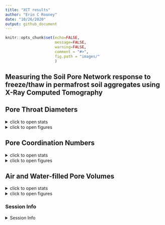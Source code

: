 ```yaml
---
title: "XCT results"
author: "Erin C Rooney"
date: "10/26/2020"
output: github_document
---
```


```r
knitr::opts_chunk$set(echo=FALSE,
                      message=FALSE,
                      warning=FALSE,
                      comment = "#>", 
                      fig.path = "images/"
                      )

```

## Measuring the Soil Pore Network response to freeze/thaw in permafrost soil aggregates using X-Ray Computed Tomography


## Pore Throat Diameters

<details>
  <summary>click to open stats</summary>

### Statistics
```r
breadthdata_csv = read.csv("processed/ftc_porethroatdist_july312020_2.csv") 
levels(as.factor(breadthdata_csv$trmt)) 
library(agricolae)
library(tidyverse)
library(PairedData)
library(ggpubr)
library(ggthemes)

```


```r
breadthdata_csv = 
  breadthdata_csv %>% 
  mutate(trmt = recode(trmt, "before " = "before"))
tool = breadthdata_csv %>% 
  filter(site=="tool")
before <- subset(tool, trmt == "before", breadth_dist, drop = TRUE)
after <- subset(tool, trmt == "after", breadth_dist, drop = TRUE)
pd <- paired(before, after)
d <- with(tool,
          breadth_dist[trmt == "before"] - breadth_dist[trmt == "after"])
shapiro.test(d)
res <- wilcox.test(breadth_dist ~ trmt, data = tool, paired = TRUE,
                   alternative = "less")
res
res$p.value

```

</details>

<details>
  <summary>click to open figures</summary>
  
### Figures
```r
library(PNWColors)
theme_er <- function() {  # this for all the elements common across plots
  theme_clean() %+replace%
    theme(legend.position = "top",
          legend.key=element_blank(),
          legend.title = element_blank(),
          legend.text = element_text(size = 12),
          legend.key.size = unit(1.5, 'lines'),
          panel.border = element_rect(color="white",size=0, fill = NA),
          plot.title = element_text(hjust = 0.5, size = 14),
          plot.subtitle = element_text(hjust = 0.5, size = 12, lineheight = 1.5),
          axis.text = element_text(size = 12, color = "black"),
          axis.title = element_text(size = 12, face = "bold", color = "black"),
          
          # formatting for facets
          panel.background = element_blank(),
          strip.background = element_rect(colour="white", fill="white"), #facet formatting
          panel.spacing.x = unit(1.5, "lines"), #facet spacing for x axis
          panel.spacing.y = unit(1.5, "lines"), #facet spacing for x axis
          strip.text.x = element_text(size=12, face="bold"), #facet labels
          strip.text.y = element_text(size=12, face="bold", angle = 270) #facet labels
    )
}
theme_er2 <- function() {  # this for all the elements common across plots
  theme_bw() %+replace%
    theme(legend.position = "top",
          legend.key=element_blank(),
          legend.title = element_blank(),
          legend.text = element_text(size = 12),
          legend.key.size = unit(1.5, 'lines'),
          panel.border = element_rect(color="black",size=2, fill = NA),
          
          plot.title = element_text(hjust = 0.5, size = 14),
          plot.subtitle = element_text(hjust = 0.5, size = 12, lineheight = 1.5),
          axis.text = element_text(size = 14, color = "black"),
          axis.title = element_text(size = 14, face = "bold", color = "black"),
          
          # formatting for facets
          panel.background = element_blank(),
          strip.background = element_rect(colour="white", fill="white"), #facet formatting
          panel.spacing.x = unit(1.5, "lines"), #facet spacing for x axis
          panel.spacing.y = unit(1.5, "lines"), #facet spacing for x axis
          strip.text.x = element_text(size=12, face="bold"), #facet labels
          strip.text.y = element_text(size=12, face="bold", angle = 270) #facet labels
    )
}

levels(as.factor(breadthdata_csv$sample))
str(breadthdata_csv)

breadthdata_csv = 
  breadthdata_csv %>% 
  mutate(sample = recode(sample, "40_50_16" = "Aggregate-1"))

breadthdata_csv = 
  breadthdata_csv %>% 
  mutate(sample = recode(sample, "40_50_28" = "Aggregate-2"))

breadthdata_csv = 
  breadthdata_csv %>% 
  mutate(sample = recode(sample, "28_38_12" = "Aggregate-3"))

breadthdata_csv = 
  breadthdata_csv %>% 
  mutate(sample = recode(sample, "28_38_28" = "Aggregate-4"))

breadthdata_csv = 
  breadthdata_csv %>% 
  mutate(sample = recode(sample, "41_50_16" = "Aggregate-5"))

breadthdata_csv = 
  breadthdata_csv %>% 
  mutate(sample = recode(sample, "41_50_28" = "Aggregate-6"))
         
 
breadthdata_csv = 
  breadthdata_csv %>% 
  mutate(trmt = factor(trmt, levels = c("before", "after")))

tool = breadthdata_csv %>% 
  filter(site=="tool")

g = ggplot(tool, aes(x = breadth_um, y=breadth_dist, color = trmt))+
  geom_line(size = 1)+
  #geom_density(adjust=0.5)+
  
  labs (title = "Pore Throat Diameter Distribution",
        #subtitle = "After Freeze/Thaw",
        #caption = "Permafrost Soil Aggregate from Toolik, Alaska",
        #tag = "Figure 6",
        x = expression (bold ("Pore Throat Diameter, um")),
        y = expression (bold ("Distribution, %"))) 


g + theme_er() + 
  scale_color_manual(values = c("#b0986c", "#72e1e1"))+
  #scale_color_manual(values = pnw_palette("Anemone", 2, type = "discrete")) +
  #guides(fill = guide_legend(reverse = TRUE, title = NULL)) +
  facet_wrap(sample~.)

g + theme_er2() + 
  #scale_color_manual(values = c("#b0986c", "#72e1e1"))+
  scale_color_manual(values = pnw_palette("Bay", 2, type = "discrete")) +
  #guides(fill = guide_legend(reverse = TRUE, title = NULL)) +
  facet_wrap(sample~.)

g + theme_er2() + 
  #scale_color_manual(values = c("#b0986c", "#72e1e1"))+
  scale_color_manual(values = pnw_palette("Starfish", 2, type = "discrete")) +
  #guides(fill = guide_legend(reverse = TRUE, title = NULL)) +
  facet_wrap(sample~.)
```


</details>

## Pore Coordination Numbers

<details>
  <summary>click to open stats</summary>

### Statistics
```r
coornum_dat2 = read.csv("processed/porecoor_fixed.csv")
levels(as.factor(coornum_dat2$pore_coor))
coornum_dat2 = 
  coornum_dat2 %>% 
mutate(pore_coor = factor(pore_coor, levels = c("1", "2", "3", "4", "5", "6", "7", "8", "9", "10", "11", "12", "13", "14", "15", "16")))
levels(as.factor(coornum_dat2$trmt))
tool = coornum_dat2[coornum_dat2$site=="tool",]
#Shapiro-Wilk normality test----------------------------
before <- subset(tool, trmt == "before", freq, drop = TRUE)
after <- subset(tool, trmt == "after", freq, drop = TRUE)
pd <- paired(before, after)
d <- with(tool,
          freq[trmt == "before"] - freq[trmt == "after"])
shapiro.test(d) # p value = 4.011e-11, not normally distributed
# Wilcoxon test Method 1
res <- wilcox.test(freq ~ trmt, data = tool, paired = TRUE)
res
res$p.value
```

</details>

<details>
  <summary>click to open figures</summary>

### Figures
```r
ggplot(tool, aes(x = pore_coor, y = freq, fill = trmt)) +
  geom_boxplot() + 
  scale_y_continuous(labels = scales::percent) +
  theme_er() +
  scale_fill_manual(values = pnw_palette("Anemone", 2, type = "discrete")) +
  labs (title = "Pore Coordination Number Frequency",
        #caption = "Caption",
        #tag = "A",
        x = expression (bold ("Pore Coordination Number")),
        y = expression (bold ("Frequency, %"))) +
   guides(fill = guide_legend(reverse = TRUE, title = NULL))
```

</details>

## Air and Water-filled Pore Volumes

<details>
  <summary>click to open stats</summary>

### Statistics
```r
conn_csv = read.csv("processed/conn_unconn_aug52020.csv") 
level_order <- c('before', 'after')
tool = conn_csv %>% 
  filter(site=="tool")
conn.aov <- aov(conn_water_perc ~ trmt, data = tool)
summary.aov(conn.aov)
trmt_hsd = HSD.test(conn.aov, "trmt")
print(trmt_hsd)
conn_aov2 = aov(data = tool, unconn_pore_perc ~ trmt)
summary(conn_aov2)
conn_aov3 = aov(data = tool, conn_pore_perc ~ trmt)
summary(conn_aov3)
conn_aov4 = aov(data = tool, unconn_water_perc ~ trmt)
summary(conn_aov4)
```

</details>

<details>
  <summary>click to open figures</summary>

### Figures
```r
b1 = ggplot(tool, aes(x=factor(trmt,level_order), y=conn_water_perc, fill=trmt)) + geom_boxplot() +
  labs (title = "Connected Water-Filled Pores",
        # caption = "Permafrost Soil Aggregate from Toolik, Alaska",
        tag = "A",
        x = expression (bold (" ")),
        y = expression (bold ("Volume, %"))) +  scale_y_continuous(labels = scales::percent, limits = c(0, 0.09)) +
  theme_er() +
  scale_fill_manual(values = pnw_palette("Anemone", 2, type = "discrete")) +
  annotate("text", x = 1.5, y = 0.083, label = "p value < 0.05") +
  annotate("text", x = 1, y = 0.055, label = "A") +
  annotate("text", x = 2, y = 0.037, label = "B") 

  #guides(fill = guide_legend(reverse = TRUE, title = NULL))

b2 = ggplot(tool, aes(x=factor(trmt,level_order), y=conn_pore_perc, fill=trmt)) + geom_boxplot() +
  labs (title = "Connected Air-Filled Pores",
        # caption = "Permafrost Soil Aggregate from Toolik, Alaska",
        tag = "B",
        x = expression (bold (" ")),
        y = expression (bold ("Volume, %"))) +   scale_y_continuous(labels = scales::percent, limits = c(0, 0.09)) + 
  theme_er() +
  scale_fill_manual(values = pnw_palette("Anemone", 2, type = "discrete")) 
  # annotate("text", x = 2.25, y = 0.070, label = "P value < 0.5") +
  #guides(fill = guide_legend(reverse = TRUE, title = NULL))

b3 = ggplot(tool, aes(x=factor(trmt,level_order), y=unconn_water_perc, fill=trmt)) + geom_boxplot() +
  labs (title = "Unconnected Water-Filled Pores",
        #caption = "Permafrost Soil Aggregate from Toolik, Alaska",
        tag = "C",
        x = expression (bold (" ")),
        y = expression (bold ("Volume, %"))) +   scale_y_continuous(labels = scales::percent, limit = c(0, 0.02)) +
  theme_er() +
  scale_fill_manual(values = pnw_palette("Anemone", 2, type = "discrete")) 
  # annotate("text", x = 2.25, y = 0.070, label = "P value < 0.5") +
  #guides(fill = guide_legend(reverse = TRUE, title = NULL))

b4 = ggplot(tool, aes(x=factor(trmt,level_order), y=unconn_pore_perc, fill=trmt)) + geom_boxplot() +
  labs (title = "Unconnected Air-Filled Pores",
        #caption = "Permafrost Soil Aggregate from Toolik, Alaska",
        tag = "D",
        x = expression (bold (" ")),
        y = expression (bold ("Volume, %"))) +  scale_y_continuous(labels = scales::percent, limits = c(0, 0.02)) +
        theme_er() +
  scale_fill_manual(values = pnw_palette("Anemone", 2, type = "discrete")) 
  # annotate("text", x = 2.25, y = 0.070, label = "P value < 0.5") +
        #guides(fill = guide_legend(reverse = TRUE, title = NULL))

library(patchwork)
b1+b2+b3+b4+ #combines the two plots
  plot_layout(guides = "collect") # sets a common legend
```


</details>


### Session Info

<details>
  <summary>Session Info</summary>
  
```r
Sys.Date()
sessionInfo()
```

</details>
